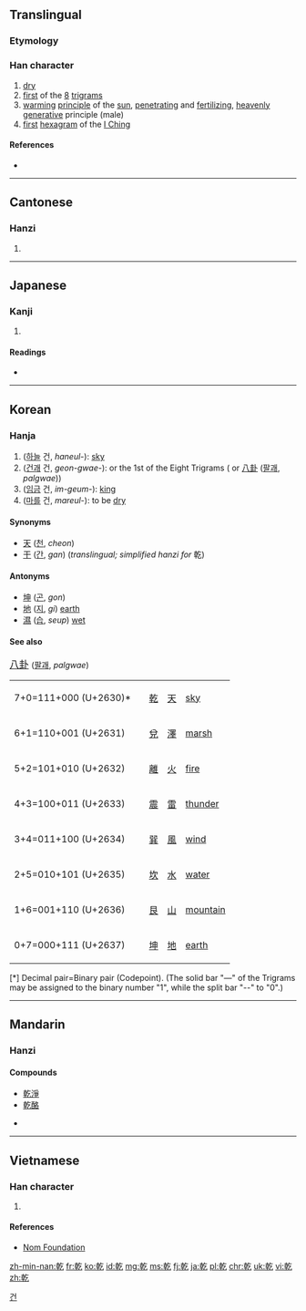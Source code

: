{{also|亁|干}}<!-- may be replaced by zh-forms -->
==Translingual==

===Etymology===
{{Han compound|倝|乙|c1=p|c2=s|ls=psc}}

===Han character===
{{Han char|rn=5|rad=乙|as=10|sn=11|four=4841<sub>7</sub>|canj=十十人弓 (JJON)|ids=⿸⿰[[𠦝]][[𠂉]][[乙]]}}

# [[dry]]
# [[first]] of the [[8]] [[w:Ba Gua|trigrams]]
# [[warm]]ing [[principle]] of the [[sun]], [[penetrating]] and [[fertilizing]], [[heavenly]] [[generative]] principle (male)
# [[first]] [[hexagram]] of the [[I Ching]]

====References====
* {{Han ref|kx=0084.250|dkj=00204|dj=0172.010|hdz=10056.100|uh=4E7E|ud=20094|bh=B0AE|bd=45230}}

----

==Cantonese==

===Hanzi===
{{yue-hanzi|jyut=|y=gon1, kin4|sim=干}}

# {{defn|lang=yue|sort=乙10}}

----

==Japanese==

===Kanji===
{{ja-kanji|grade=c|rs=乙10}}

# {{defn|lang=ja|sort=乙10}}

====Readings====
* {{ja-readings|on=[[かん]] (kan), [[けん]] (ken), [[げん]] (gen)|kun=[[かわく]] (kawaku), [[かわかす]] (kawakasu), [[いぬい]] (inui)}}

----

==Korean==

===Hanja===
{{ko-hanja|hangeul=[[건]], [[간]]|rv=geon, gan|mr=kŏn, kan}}

# ([[하늘]] 건, ''haneul-''): [[sky]]
# ([[건괘]] 건, ''geon-gwae-''): {{unicode|☷}} or the 1st of the Eight Trigrams ({{unicode|☰☱☲☳☴☵☶☷}} or [[w:Ba gua (concept)|八卦]] ([[팔괘]], ''palgwae'')) 
# ([[임금]] 건, ''im-geum-''): [[king]]
# ([[마르다|마를]] 건, ''mareul-''): to be [[dry]] 

====Synonyms====
* [[天]] ([[천]], ''cheon'')
* [[干]] ([[간]], ''gan'') (''translingual; simplified hanzi for'' 乾)

====Antonyms====
* [[坤]] ([[곤]], ''gon'') 
* [[地]] ([[지]], ''gi'') [[earth]]
* [[濕]] ([[습]], ''seup'') [[wet]]

====See also====
<big> [[w:Ba gua (concept)|八卦]] </big> ([[팔괘]], ''palgwae'')
<ul>
{| class=wikitable
|- 
| 7+0=111+000 (U+2630)*
|  {{unicode|☰}}   
|  [[乾]]
|  [[天]]
|  [[sky]]
|- 
| 6+1=110+001 (U+2631)
|  {{unicode|☱}}
|  [[兌]]
|  [[澤]]
|  [[marsh]]
|- 
| 5+2=101+010 (U+2632)
| {{unicode|☲}}
| [[離]]
| [[火]]
| [[fire]]
|- 
| 4+3=100+011 (U+2633)
| {{unicode|☳}}
| [[震]]
| [[雷]]
| [[thunder]]
|- 
| 3+4=011+100 (U+2634)
| {{unicode|☴}}
| [[巽]]
| [[風]]
| [[wind]]
|- 
| 2+5=010+101 (U+2635)
| {{unicode|☵}}
| [[坎]]
| [[水]]
| [[water]]
|- 
| 1+6=001+110 (U+2636)
| {{unicode|☶}}
| [[艮]]
| [[山]]
| [[mountain]]
|- 
| 0+7=000+111 (U+2637)
| {{unicode|☷}}
| [[坤]]
| [[地]]
| [[earth]] 
|}
[*] Decimal pair=Binary pair (Codepoint). (The solid bar "—" of the Trigrams may be assigned to the binary number "1", while the split bar "--" to "0".)
</ul>

[[Category:Hanja readings|건]]

----

==Mandarin==

===Hanzi===
{{cmn-hanzi|sim=干|pin=[[gān]] ([[gan1]]), [[qián]] ([[qian2]])|wg=kan<sup>1</sup>, ch'ien<sup>2</sup>}}

====Compounds====
* [[乾淨]]
* [[乾酪]]

* {{defn|lang=cmn|sort=乙10}}

----

==Vietnamese==

===Han character===
{{vi-hantu|[[kiền]], [[cạn]], [[can]], [[càn]], [[khan]], [[gàn]], [[phạm]]|rs=乙10}}

# {{defn|lang=vi|sort=乙10}}

====References====
*[http://nomfoundation.org/common/nom_details.php?codepoint=4e7e Nom Foundation]

[[zh-min-nan:乾]]
[[fr:乾]]
[[ko:乾]]
[[id:乾]]
[[mg:乾]]
[[ms:乾]]
[[fj:乾]]
[[ja:乾]]
[[pl:乾]]
[[chr:乾]]
[[uk:乾]]
[[vi:乾]]
[[zh:乾]]
